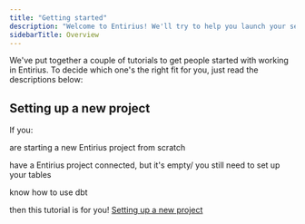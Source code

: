 ```yaml
---
title: "Getting started"
description: "Welcome to Entirius! We'll try to help you launch your service."
sidebarTitle: Overview
---
```



We've put together a couple of tutorials to get people started with working in Entirius. 
To decide which one's the right fit for you, just read the descriptions below:

## Setting up a new project

If you:

<Icon icon="square-check" iconType="solid"/> are starting a new Entirius project from scratch

<Icon icon="square-check" iconType="solid"/> have a Entirius project connected, but it's empty/ you still need to set up your tables

<Icon icon="square-check" iconType="solid"/> know how to use dbt

then this tutorial is for you! [Setting up a new project](/get-started/setup-entirius/index)


